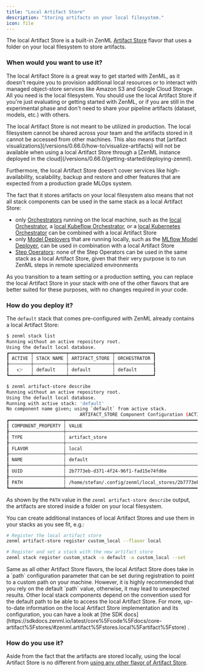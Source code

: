 ```yaml
---
title: "Local Artifact Store"
description: "Storing artifacts on your local filesystem."
icon: file
---
```


The local Artifact Store is a built-in ZenML [Artifact Store](/stack-components/artifact-stores) flavor that uses a folder on your local filesystem to store artifacts.

### When would you want to use it?

The local Artifact Store is a great way to get started with ZenML, as it doesn't require you to provision additional local resources or to interact with managed object-store services like Amazon S3 and Google Cloud Storage. All you need is the local filesystem. You should use the local Artifact Store if you're just evaluating or getting started with ZenML, or if you are still in the experimental phase and don't need to share your pipeline artifacts (dataset, models, etc.) with others.

<Note>
  The local Artifact Store is not meant to be utilized in production. The local filesystem cannot be shared across your team and the artifacts stored in it cannot be accessed from other machines. This also means that [artifact visualizations](/versions/0.66.0/how-to/visualize-artifacts) will not be available when using a local Artifact Store through a [ZenML instance deployed in the cloud](/versions/0.66.0/getting-started/deploying-zenml).

Furthermore, the local Artifact Store doesn't cover services like high-availability, scalability, backup and restore and other features that are expected from a production grade MLOps system.

The fact that it stores artifacts on your local filesystem also means that not all stack components can be used in the same stack as a local Artifact Store:

* only [Orchestrators](/stack-components/orchestrators) running on the local machine, such as the [local Orchestrator](/stack-components/orchestrators/local), a [local Kubeflow Orchestrator](/stack-components/orchestrators/kubeflow), or a [local Kubernetes Orchestrator](/stack-components/orchestrators/kubernetes) can be combined with a local Artifact Store
* only [Model Deployers](/stack-components/model-deployers) that are running locally, such as the [MLflow Model Deployer](/stack-components/model-deployers/mlflow), can be used in combination with a local Artifact Store
* [Step Operators](/stack-components/step-operators): none of the Step Operators can be used in the same stack as a local Artifact Store, given that their very purpose is to run ZenML steps in remote specialized environments

As you transition to a team setting or a production setting, you can replace the local Artifact Store in your stack with one of the other flavors that are better suited for these purposes, with no changes required in your code.
</Note>

### How do you deploy it?

The `default` stack that comes pre-configured with ZenML already contains a local Artifact Store:

```bash
$ zenml stack list
Running without an active repository root.
Using the default local database.
┏━━━━━━━━┯━━━━━━━━━━━━┯━━━━━━━━━━━━━━━━┯━━━━━━━━━━━━━━┓
┃ ACTIVE │ STACK NAME │ ARTIFACT_STORE │ ORCHESTRATOR ┃
┠────────┼────────────┼────────────────┼──────────────┨
┃   👉   │ default    │ default        │ default      ┃
┗━━━━━━━━┷━━━━━━━━━━━━┷━━━━━━━━━━━━━━━━┷━━━━━━━━━━━━━━┛

$ zenml artifact-store describe
Running without an active repository root.
Using the default local database.
Running with active stack: 'default'
No component name given; using `default` from active stack.
                           ARTIFACT_STORE Component Configuration (ACTIVE)
┏━━━━━━━━━━━━━━━━━━━━┯━━━━━━━━━━━━━━━━━━━━━━━━━━━━━━━━━━━━━━━━━━━━━━━━━━━━━━━━━━━━━━━━━━━━━━━━━━━━━━┓
┃ COMPONENT_PROPERTY │ VALUE                                                                        ┃
┠────────────────────┼──────────────────────────────────────────────────────────────────────────────┨
┃ TYPE               │ artifact_store                                                               ┃
┠────────────────────┼──────────────────────────────────────────────────────────────────────────────┨
┃ FLAVOR             │ local                                                                        ┃
┠────────────────────┼──────────────────────────────────────────────────────────────────────────────┨
┃ NAME               │ default                                                                      ┃
┠────────────────────┼──────────────────────────────────────────────────────────────────────────────┨
┃ UUID               │ 2b7773eb-d371-4f24-96f1-fad15e74fd6e                                         ┃
┠────────────────────┼──────────────────────────────────────────────────────────────────────────────┨
┃ PATH               │ /home/stefan/.config/zenml/local_stores/2b7773eb-d371-4f24-96f1-fad15e74fd6e ┃
┗━━━━━━━━━━━━━━━━━━━━┷━━━━━━━━━━━━━━━━━━━━━━━━━━━━━━━━━━━━━━━━━━━━━━━━━━━━━━━━━━━━━━━━━━━━━━━━━━━━━━┛
```

As shown by the `PATH` value in the `zenml artifact-store describe` output, the artifacts are stored inside a folder on your local filesystem.

You can create additional instances of local Artifact Stores and use them in your stacks as you see fit, e.g.:

```bash
# Register the local artifact store
zenml artifact-store register custom_local --flavor local

# Register and set a stack with the new artifact store
zenml stack register custom_stack -o default -a custom_local --set
```

<Note>
  Same as all other Artifact Store flavors, the local Artifact Store does take in a `path` configuration parameter that can be set during registration to point to a custom path on your machine. However, it is highly recommended that you rely on the default `path` value, otherwise, it may lead to unexpected results. Other local stack components depend on the convention used for the default path to be able to access the local Artifact Store.
</Note>
For more, up-to-date information on the local Artifact Store implementation and its configuration, you can have a look at [the SDK docs](https://sdkdocs.zenml.io/latest/core%5Fcode%5Fdocs/core-artifact%5Fstores/#zenml.artifact%5Fstores.local%5Fartifact%5Fstore) .

### How do you use it?

Aside from the fact that the artifacts are stored locally, using the local Artifact Store is no different from [using any other flavor of Artifact Store](/stack-components/artifact-stores#how-to-use-it).

